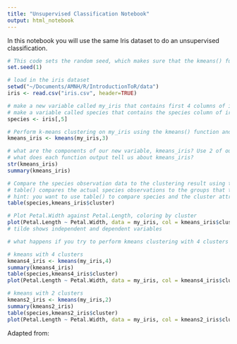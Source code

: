 ```yaml
---
title: "Unsupervised Classification Notebook"
output: html_notebook
---
```

In this notebook you will use the same Iris dataset to do an unsupervised classification. 

```r
# This code sets the random seed, which makes sure that the kmeans() function generates random numbers. Don't remove this line. 
set.seed(1)
```


```r
# load in the iris dataset
setwd("~/Documents/AMNH/R/IntroductionToR/data")
iris <- read.csv("iris.csv", header=TRUE)
```


```r
# make a new variable called my_iris that contains first 4 columns of iris
# make a variable called species that contains the species column of iris
species <- iris[,5] 
```


```r
# Perform k-means clustering on my_iris using the kmeans() function and save the output to new variable called kmeans_iris
kmeans_iris <- kmeans(my_iris,3)
```


```r
# what are the components of our new variable, kmeans_iris? Use 2 of our data exploration functions to find out. 
# what does each function output tell us about kmeans_iris?
str(kmeans_iris)
summary(kmeans_iris)
```


```r
# Compare the species observation data to the clustering result using table()
# table() compares the actual species observations to the groups that the clustering algorithm came up with. 
# hint: you want to use table() to compare species and the cluster attribute of kmeans_iris
table(species,kmeans_iris$cluster)
```


```r
# Plot Petal.Width against Petal.Length, coloring by cluster
plot(Petal.Length ~ Petal.Width, data = my_iris, col = kmeans_iris$cluster)
# tilde shows independent and dependent variables
```


```r
# what happens if you try to perform kmeans clustering with 4 clusters instead? Are any of your code outputs different? What about with 2 clusters?

# kmeans with 4 clusters
kmeans4_iris <- kmeans(my_iris,4)
summary(kmeans4_iris)
table(species,kmeans4_iris$cluster)
plot(Petal.Length ~ Petal.Width, data = my_iris, col = kmeans4_iris$cluster)

# kmeans with 2 clusters 
kmeans2_iris <- kmeans(my_iris,2)
summary(kmeans2_iris)
table(species,kmeans2_iris$cluster)
plot(Petal.Length ~ Petal.Width, data = my_iris, col = kmeans2_iris$cluster)
```

Adapted from: 
